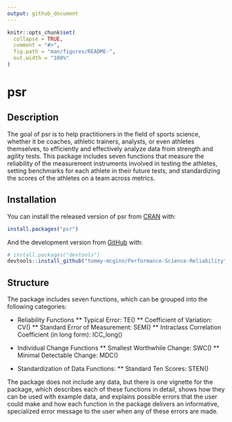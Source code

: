 ```yaml
---
output: github_document
---
```


<!-- README.md is generated from README.Rmd. Please edit that file -->

```r
knitr::opts_chunk$set(
  collapse = TRUE,
  comment = "#>",
  fig.path = "man/figures/README-",
  out.width = "100%"
)
```

# psr

<!-- badges: start -->
<!-- badges: end -->

## Description

The goal of psr is to help practitioners in the field of sports science, whether it be coaches, athletic trainers, analysts, or even athletes themselves, to efficiently and effectively analyze data from strength and agility tests. This package includes seven functions that measure the reliability of the measurement instruments involved in testing the athletes, setting benchmarks for each athlete in their future tests, and standardizing the scores of the athletes on a team across metrics.

## Installation

You can install the released version of psr from [CRAN](https://CRAN.R-project.org) with:

``` r
install.packages("psr")
```

And the development version from [GitHub](https://github.com/) with:

``` r
# install.packages("devtools")
devtools::install_github("tommy-mcginn/Performance-Science-Reliability")
```

## Structure

The package includes seven functions, which can be grouped into the following categories:

* Reliability Functions
** Typical Error: TE()
** Coefficient of Variation: CV()
** Standard Error of Measurement: SEM()
** Intraclass Correlation Coefficient (in long form): ICC_long()

* Individual Change Functions
** Smallest Worthwhile Change: SWC()
** Minimal Detectable Change: MDC()

* Standardization of Data Functions:
** Standard Ten Scores: STEN()

The package does not include any data, but there is one vignette for the package, which describes each of these functions in detail, shows how they can be used with example data, and explains possible errors that the user could make and how each function in the package delivers an informative, specialized error message to the user when any of these errors are made.
